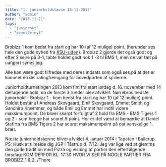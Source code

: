```yaml
---
title: "1. juniorholdstævne 18-11-2013"
author: "admin"
date: "2013-11-21"
tags: 
  - "juniornyt"
  - "seneste-nyt"
---
```


Brobizz 1 kom bedst fra start og har 10 (af 12 mulige) point. (herunder ses hele den gode nyhed fra [KSU-siden](http://ksu.dk/junior/junior.aspx)). Brobizz 2 gjorde det også godt og efter 2 sejre på 3-1, tabte holdet godt nok 1 -3 til BMS 1, men de var tæt på uafgjort synes jeg.

Alle kan være godt tilfredse med deres indsats som også ses på at der er kommet en del ratingfremgang for hovedparten af spillerne.

Juniorholdturneringen 2013 kom fint fra start lørdag d. 16. november med 14 deltagende hold, da de første 3 runder blev afviklet. Nørrebros bedste juniorhold - Brobizz 1 - kom bedst fra start og har 10 (af 12 mulige) point. Holdet består af Andreas Skovgaard, Emil Skovgaard, Emmet Smith og Sanchiro Kræmmer, og både Emil og Emmet har indtil videre maksimumpoint. De bliver skarpt forfulgt af 2 hold fra BMS - BMS Tigers 1 og 2 - som begge har scoret 9 point. Her er det værd at bemærke at Daniel Stefirta fra BMS Tigers 2 har scoret maksimumpoint på det vanskelige 1. bræt.

Næste juniorholdstævne bliver afviklet 4. januar 2014 i Tapeten i Ballerup. PS: Husk at tilmelde dig JGP i Tåstrup d. 7/12. Jeg var lige ved at glemme den gode tradition med Pizza og visning af partier den efterfølgende torsdag: KOM DERFOR KL. 17:30 HVOR VI SER PÅ NOGLE PARTIER FRA BROBIZZ 1 & 2. /Thore
